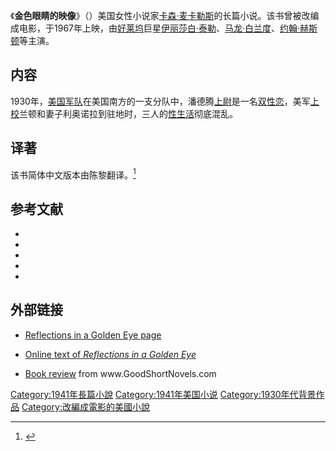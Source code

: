 {{Infobox Book 
|书名      = 金色眼睛的映像
|图像      = Reflections in a golden eye novel.jpg
|图像说明  = 第一版封面
|作者      = [[卡森·麦卡勒斯|卡森·麦卡勒斯]]
|原名      = ''Reflections in a Golden Eye''
|译者      = 陈黎
|插图      = 
|封面设计  = 
|出版地    = {{CHNML}}
|语言      = [[简体中文|简体中文]]
|系列      = 
|题材      = 
|类型      = [[长篇小说|长篇小说]]
|出版者    = [[三联书店|三联书店]]
|出版日期  = 2007年12月1日
|中文版    = 
|媒介      = [[印刷|印刷]]（平装书）
|页数      = 
|开本      = 
|isbn      = 9787542623669
|oclc      = 
|杜威十进制图书分类法= 
|美国国会图书馆图书分类法= 
|上一部作品= 
|下一部作品= 
|引用      = 
|被引用    = 
}}

《'''金色眼睛的映像'''》（{{lang-en|'''''Reflections in a Golden Eye'''''}}）美国女性小说家[[卡森·麦卡勒斯|卡森·麦卡勒斯]]的长篇小说。该书曾被改编成电影，于1967年上映，由[[好莱坞|好莱坞]]巨星[[伊丽莎白·泰勒|伊丽莎白·泰勒]]、[[马龙·白兰度|马龙·白兰度]]、[[约翰·赫斯顿|约翰·赫斯顿]]等主演。

==内容==
1930年，[[美国军队|美国军队]]在美国南方的一支分队中，潘德腾[[上尉|上尉]]是一名[[双性恋|双性恋]]，美军[[上校|上校]]兰顿和妻子利奥诺拉到驻地时，三人的[[性生活|性生活]]彻底混乱。

==译著==
该书简体中文版本由陈黎翻译。<ref>{{cite book |language=zh-hans|author=陈黎 |title=《金色眼睛的映像》|year=2007年12月1日 |publisher=三联书店 |location=上海 |pages= |isbn=9787542623669 }}</ref>

==参考文献==
{{reflist}}
{{refbegin}}
*{{cite book | title=Playing the Game: The Homosexual Novel in America| url=https://archive.org/details/playinggamehomos00aust| last=Austen | first =Roger | authorlink= | publisher=The Bobbs-Merrill Company| location = Indianapolis | edition =1st ed. | year=1977 | isbn=978-0-672-52287-1}}
*{{cite book | title=Pulp Friction: Uncovering the Golden Age of Gay Male Pulps | url=https://archive.org/details/isbn_9780312252670 | last=Bronski | first =Michael | publisher=St. Martin's Griffin | location=New York, NY | edition =1st ed. | year=2003 | isbn= 978-0-312-25267-0}}
*{{cite book | title=Like a Brother, Like a Lover: Male Homosexuality in the American Novel and Theatre from Herman Melville to James Baldwin | url=https://archive.org/details/likebrotherlikel0000saro | last=Sarotte | first=Georges-Michel | publisher=Doubleday | location=New York | edition=1st English | year = 1978 | isbn= 978-0-385-12765-3}}
*{{cite book | title=Lost Gay Novels: A Reference Guide to Fifty Works from the First Half of the Twentieth Century | url=https://archive.org/details/lostgaynovelsref00slid | last=Slide | first =Anthony | publisher=Harrington Park Press | location=Binghamton, NY | edition =1st ed. | year=2003 | isbn= 978-1-56023-413-5}}
*{{cite book | title=Queer Pulp: Perverted Passions from the Golden Age of the Paperback | url=https://archive.org/details/queerpulppervert0000stry | last=Stryker | first =Susan | publisher=Chronicle Books | location=San Francisco, CA | edition =1st ed. | year=2001 | isbn= 978-0-8118-3020-1}}
{{refend}}

==外部链接==
* {{en icon}} [https://web.archive.org/web/20080512150902/http://www.carson-mccullers.com/html/refl.html Reflections in a Golden Eye page]
* {{en icon}} [http://books.google.com/books?id=1uoo9v-aV84C&printsec=frontcover&dq=Carson+McCullers&psp=1 Online text of ''Reflections in a Golden Eye'']
* {{en icon}} [http://www.goodshortnovels.com/archiveissue1.html Book review] {{Wayback|url=http://www.goodshortnovels.com/archiveissue1.html |date=20130601055010 }} from www.GoodShortNovels.com

{{DEFAULTSORT:J金}}
[[Category:1941年長篇小說|Category:1941年長篇小說]]
[[Category:1941年美国小说|Category:1941年美国小说]]
[[Category:1930年代背景作品|Category:1930年代背景作品]]
[[Category:改編成電影的美國小說|Category:改編成電影的美國小說]]